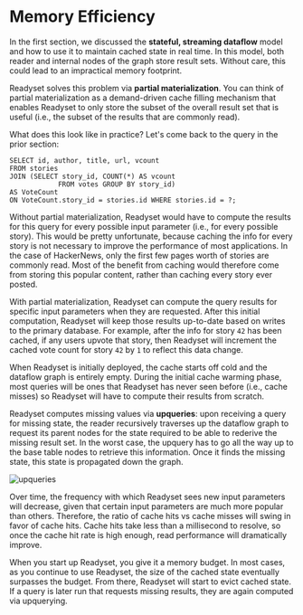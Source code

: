 
# Memory Efficiency
In the first section, we discussed the **stateful, streaming dataflow** model and how to use it to 
maintain cached state in real time. In this model, both reader and internal nodes of the graph store result sets. 
Without care, this could lead to an impractical memory footprint. 

Readyset solves this problem via **partial materialization**. You can think of partial materialization as a 
demand-driven cache filling mechanism that enables Readyset to only store the subset of the overall result set that is 
useful (i.e., the subset of the results that are commonly read). 

What does this look like in practice? Let's come back to the query in the prior section: 

```
SELECT id, author, title, url, vcount 
FROM stories 
JOIN (SELECT story_id, COUNT(*) AS vcount 
            FROM votes GROUP BY story_id)  
AS VoteCount 
ON VoteCount.story_id = stories.id WHERE stories.id = ?; 

``` 

Without partial materialization, Readyset would have to compute the results for this query for every possible 
input parameter (i.e., for every possible story). This would be pretty unfortunate, because caching the info 
for every story is not necessary to improve the performance of most applications. In the case of HackerNews, 
only the first few pages worth of stories are commonly read. Most of the benefit from caching would therefore
come from storing this popular content, rather than caching every story ever posted. 

With partial materialization, Readyset can compute the query results for specific input parameters when they are requested. 
After this initial computation, Readyset will keep those results up-to-date based on writes to the primary database. 
For example, after the info for story `42` has been cached, if any users upvote that story, then Readyset will 
increment the cached vote count for story `42` by `1` to reflect this data change. 


When Readyset is initially deployed, the cache starts off cold and the dataflow graph is entirely empty. During the initial cache warming phase, 
most queries will be ones that Readyset has never seen before (i.e., cache misses) so Readyset will have to compute their 
results from scratch. 

Readyset computes missing values via **upqueries**: upon receiving a query for missing state, the reader recursively 
traverses up the dataflow graph to request its parent nodes for the state required to be able to rederive the missing result set. 
In the worst case, the upquery has to go all the way up to the base table nodes to retrieve this information. 
Once it finds the missing state, this state is propagated down the graph. 

![upqueries](/ContinuedUpquery.gif)

Over time, the frequency with which Readyset sees new input parameters will decrease, 
given that certain input parameters are much more popular than others. Therefore, the ratio of cache hits vs cache misses will 
swing in favor of cache hits. Cache hits take less than a millisecond to resolve, so once the cache hit rate is high enough,
read performance will dramatically improve. 

When you start up Readyset, you give it a memory budget. In most cases, as you continue to use Readyset, the size of the cached state eventually 
surpasses the budget. From there, Readyset will start to evict cached state. If a query is later run that requests missing results, 
they are again computed via upquerying. 
